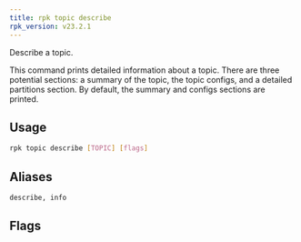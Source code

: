```yaml
---
title: rpk topic describe
rpk_version: v23.2.1
---
```


<head>
  <meta name="title" content="rpk topic describe | Redpanda Docs" />
  <meta name="description" content="rpk topic describe" />
  <link rel="canonical" href="https://docs.redpanda.com/docs/reference/rpk/rpk-topic/rpk-topic-describe/" />
</head>

Describe a topic.

This command prints detailed information about a topic. There are three
potential sections: a summary of the topic, the topic configs, and a detailed
partitions section. By default, the summary and configs sections are printed.

## Usage

```bash
rpk topic describe [TOPIC] [flags]
```

## Aliases

```bash
describe, info
```

## Flags

<!--
[cols=",,",]
|===
|*Value* |*Type* |*Description*

|-h, --help |- |Help for describe.

|-a, --print-all |- |Print all sections.

|-c, --print-configs |- |Print the config section.

|-p, --print-partitions |- |Print the detailed partitions section.

|-s, --print-summary |- |Print the summary section.

|--stable |- |Include the stable offsets column in the partitions
section; only relevant if you produce to this topic transactionally.

|--config |string |Redpanda or rpk config file; default search paths are
~/.config/rpk/rpk.yaml, $PWD, and /etc/redpanda/`redpanda.yaml`.

|-X, --config-opt |stringArray |Override rpk configuration settings; '-X
help' for detail or '-X list' for terser detail.

|--profile |string |rpk profile to use.

|-v, --verbose |- |Enable verbose logging.
|===

-->
